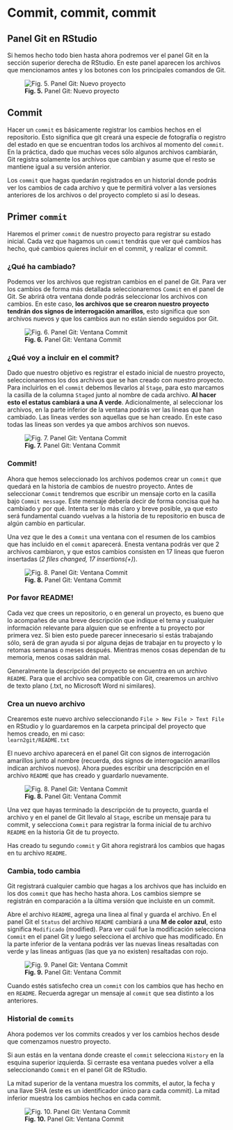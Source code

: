 # Commit, commit, commit

## Panel Git en RStudio

Si hemos hecho todo bien hasta ahora podremos ver el panel Git en la sección superior derecha de RStudio. En este panel aparecen los archivos que mencionamos antes y los botones con los principales comandos de Git.

![**Fig. 5.** Panel Git: Nuevo proyecto](./docs/non-plain/img/panel_git_01.png)

## Commit

Hacer un ``commit`` es básicamente registrar los cambios hechos en el repositorio. Esto significa que git creará una especie de fotografía o registro del estado en que se encuentran todos los archivos al momento del ``commit``. En la práctica, dado que muchas veces sólo algunos archivos cambiarán, Git registra solamente los archivos que cambian y asume que el resto se mantiene igual a su versión anterior.

Los ``commit`` que hagas quedarán registrados en un historial donde podrás ver los cambios de cada archivo y que te permitirá volver a las versiones anteriores de los archivos o del proyecto completo si así lo deseas.

## Primer ``commit``

Haremos el primer ``commit`` de nuestro proyecto para registrar su estado inicial. Cada vez que hagamos un ``commit`` tendrás que ver qué cambios has hecho, qué cambios quieres incluir en el commit, y realizar el commit.

### ¿Qué ha cambiado?

Podemos ver los archivos que registran cambios en el panel de Git. Para ver los cambios de forma más detallada seleccionaremos `Commit` en el panel de Git. Se abrirá otra ventana donde podrás seleccionar los archivos con cambios. En este caso, **los archivos que se crearon nuestro proyecto tendrán dos signos de interrogación amarillos**, esto significa que son archivos nuevos y que los cambios aun no están siendo seguidos por Git.

![**Fig. 6.** Panel Git: Ventana Commit](./docs/non-plain/img/panel_git_02.png)

### ¿Qué voy a incluir en el commit?

Dado que nuestro objetivo es registrar el estado inicial de nuestro proyecto, seleccionaremos los dos archivos que se han creado con nuestro proyecto. Para incluirlos en el ``commit`` debemos llevarlos al `Stage`, para esto marcamos la casilla de la columna `Staged` junto al nombre de cada archivo. **Al hacer esto el estatus cambiará a una A verde**. Adicionalmente, al seleccionar los archivos, en la parte inferior de la ventana podrás ver las lineas que han cambiado. Las lineas verdes son aquellas que se han creado. En este caso todas las lineas son verdes ya que ambos archivos son nuevos.

![**Fig. 7.** Panel Git: Ventana Commit](./docs/non-plain/img/panel_git_03.png)

### Commit!

Ahora que hemos seleccionado los archivos podemos crear un ``commit`` que quedará en la historia de cambios de nuestro proyecto. Antes de seleccionar `Commit` tendremos que escribir un mensaje corto en la casilla bajo `Commit message`. Este mensaje debería decir de forma concisa qué ha cambiado y por qué. Intenta ser lo más claro y breve posible, ya que esto será fundamental cuando vuelvas a la historia de tu repositorio en busca de algún cambio en particular.  

Una vez que le des a `Commit` una ventana con el resumen de los cambios que has incluido en el ``commit`` aparecerá. Enesta ventana podrás ver que 2 archivos cambiaron, y que estos cambios consisten en 17 lineas que fueron insertadas (_2 files changed, 17 insertions(+)_).

![**Fig. 8.** Panel Git: Ventana Commit](./docs/non-plain/img/panel_git_04.png)

### Por favor README!

Cada vez que crees un repositorio, o en general un proyecto, es bueno que lo acompañes de una breve descripción que indique el tema y cualquier información relevante para alguien que se enfrente a tu proyecto por primera vez. Si bien esto puede parecer innecesario si estás trabajando sólo, será de gran ayuda si por alguna dejas de trabajar en tu proyecto y lo retomas semanas o meses después. Mientras menos cosas dependan de tu memoria, menos cosas saldrán mal.

Generalmente la descripción del proyecto se encuentra en un archivo `README`. Para que el archivo sea compatible con Git, crearemos un archivo de texto plano (.txt, no Microsoft Word ni similares).  

### Crea un nuevo archivo

Crearemos este nuevo archivo seleccionando `File > New File > Text File` en RStudio y lo guardaremos en la carpeta principal del proyecto que hemos creado, en mi caso:  
`learn2git/README.txt`  

El nuevo archivo aparecerá en el panel Git con signos de interrogación amarillos junto al nombre (recuerda, dos signos de interrogación amarillos indican archivos nuevos). Ahora puedes escribir una descripción en el archivo `README` que has creado y guardarlo nuevamente.

![**Fig. 8.** Panel Git: Ventana Commit](./docs/non-plain/img/panel_git_05.png)

Una vez que hayas terminado la descripción de tu proyecto, guarda el archivo y en el panel de Git llevalo al `Stage`, escribe un mensaje para tu commit, y selecciona `Commit` para registrar la forma inicial de tu archivo `README` en la historia Git de tu proyecto.

Has creado tu segundo ``commit`` y Git ahora registrará los cambios que hagas en tu archivo `README`.

### Cambia, todo cambia

Git registrará cualquier cambio que hagas a los archivos que has incluido en los dos ``commit`` que has hecho hasta ahora. Los cambios siempre se registrán en comparación a la última versión que incluiste en un commit.

Abre el archivo `README`, agrega una linea al final y guarda el archivo. En el panel Git el `Status` del archivo `README` cambiará a una **M de color azul**, esto significa `Modificado` (modified). Para ver cuál fue la modificación selecciona `Commit` en el panel Git y luego selecciona el archivo que has modificado. En la parte inferior de la ventana podrás ver las nuevas lineas resaltadas con verde y las lineas antiguas (las que ya no existen) resaltadas con rojo.  

![**Fig. 9.** Panel Git: Ventana Commit](./docs/non-plain/img/panel_git_06.png)

Cuando estés satisfecho crea un ``commit`` con los cambios que has hecho en en `README`. Recuerda agregar un mensaje al ``commit`` que sea distinto a los anteriores.  

### Historial de ``commits``

Ahora podemos ver los commits creados y ver los cambios hechos desde que comenzamos nuestro proyecto.  

Si aun estás en la ventana donde creaste el ``commit`` selecciona `History` en la esquina superior izquierda. Si cerraste esa ventana puedes volver a ella seleccionando `Commit` en el panel Git de RStudio.

La mitad superior de la ventana muestra los commits, el autor, la fecha y una llave SHA (este es un identificador único para cada commit). La mitad inferior muestra los cambios hechos en cada commit.

![**Fig. 10.** Panel Git: Ventana Commit](./docs/non-plain/img/panel_git_07.png)
